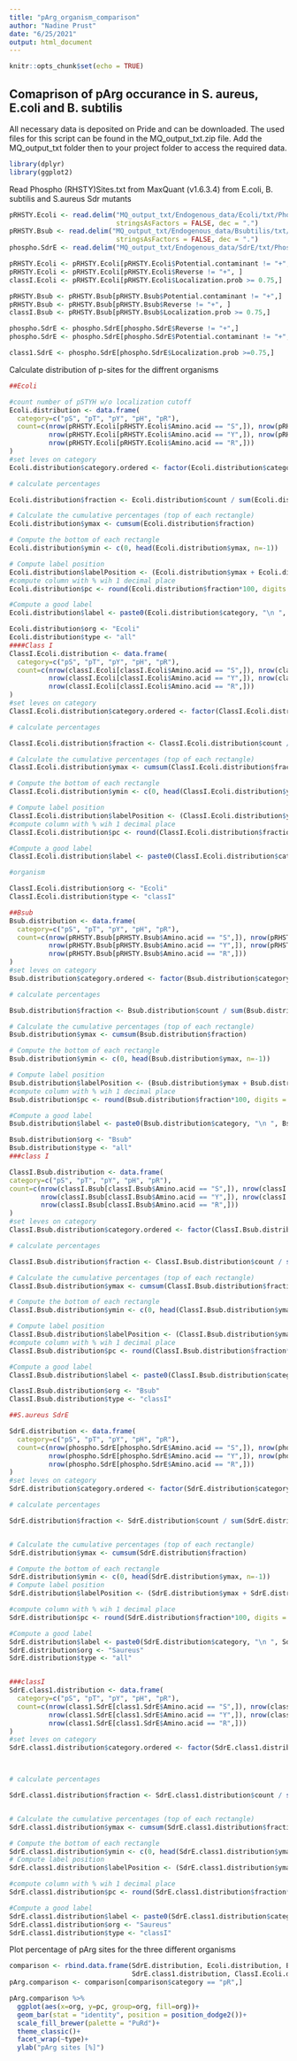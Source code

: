 ```yaml
---
title: "pArg_organism_comparison"
author: "Nadine Prust"
date: "6/25/2021"
output: html_document
---
```


```r
knitr::opts_chunk$set(echo = TRUE)
```

## Comaprison of pArg occurance in S. aureus, E.coli and B. subtilis

All necessary data is deposited on Pride and can be downloaded. The used files for this script can be found in the MQ_output_txt.zip file. Add the MQ_output_txt folder then to your project folder to access the required data.


```r
library(dplyr)
library(ggplot2)
```

Read Phospho (RHSTY)Sites.txt from MaxQuant (v1.6.3.4) from E.coli, B. subtilis and S.aureus Sdr mutants

```r
pRHSTY.Ecoli <- read.delim("MQ_output_txt/Endogenous_data/Ecoli/txt/Phospho (RHSTY)Sites_Ecoli.txt", header = TRUE,
                           stringsAsFactors = FALSE, dec = ".")
pRHSTY.Bsub <- read.delim("MQ_output_txt/Endogenous_data/Bsubtilis/txt/Phospho (RHSTY)Sites_sub.txt", header = TRUE,
                           stringsAsFactors = FALSE, dec = ".")
phospho.SdrE <- read.delim("MQ_output_txt/Endogenous_data/SdrE/txt/Phospho (RHSTY)Sites_SdrE.txt", header = TRUE, stringsAsFactors = FALSE, dec = ".")

```


```r
pRHSTY.Ecoli <- pRHSTY.Ecoli[pRHSTY.Ecoli$Potential.contaminant != "+",]
pRHSTY.Ecoli <- pRHSTY.Ecoli[pRHSTY.Ecoli$Reverse != "+", ]
classI.Ecoli <- pRHSTY.Ecoli[pRHSTY.Ecoli$Localization.prob >= 0.75,]

pRHSTY.Bsub <- pRHSTY.Bsub[pRHSTY.Bsub$Potential.contaminant != "+",]
pRHSTY.Bsub <- pRHSTY.Bsub[pRHSTY.Bsub$Reverse != "+", ]
classI.Bsub <- pRHSTY.Bsub[pRHSTY.Bsub$Localization.prob >= 0.75,]

phospho.SdrE <- phospho.SdrE[phospho.SdrE$Reverse != "+",]
phospho.SdrE <- phospho.SdrE[phospho.SdrE$Potential.contaminant != "+",]

class1.SdrE <- phospho.SdrE[phospho.SdrE$Localization.prob >=0.75,]
```

Calculate distribution of p-sites for the diffrent organisms

```r
##Ecoli

#count number of pSTYH w/o localization cutoff
Ecoli.distribution <- data.frame(
  category=c("pS", "pT", "pY", "pH", "pR"),
  count=c(nrow(pRHSTY.Ecoli[pRHSTY.Ecoli$Amino.acid == "S",]), nrow(pRHSTY.Ecoli[pRHSTY.Ecoli$Amino.acid == "T",]), 
          nrow(pRHSTY.Ecoli[pRHSTY.Ecoli$Amino.acid == "Y",]), nrow(pRHSTY.Ecoli[pRHSTY.Ecoli$Amino.acid == "H",]),
          nrow(pRHSTY.Ecoli[pRHSTY.Ecoli$Amino.acid == "R",]))
)
#set leves on category
Ecoli.distribution$category.ordered <- factor(Ecoli.distribution$category, levels = Ecoli.distribution$category)

# calculate percentages

Ecoli.distribution$fraction <- Ecoli.distribution$count / sum(Ecoli.distribution$count)

# Calculate the cumulative percentages (top of each rectangle)
Ecoli.distribution$ymax <- cumsum(Ecoli.distribution$fraction)

# Compute the bottom of each rectangle
Ecoli.distribution$ymin <- c(0, head(Ecoli.distribution$ymax, n=-1))

# Compute label position
Ecoli.distribution$labelPosition <- (Ecoli.distribution$ymax + Ecoli.distribution$ymin) / 2
#compute column with % wih 1 decimal place
Ecoli.distribution$pc <- round(Ecoli.distribution$fraction*100, digits = 1)

#Compute a good label
Ecoli.distribution$label <- paste0(Ecoli.distribution$category, "\n ", Ecoli.distribution$count, "\n ", Ecoli.distribution$pc, "%")

Ecoli.distribution$org <- "Ecoli"
Ecoli.distribution$type <- "all"
####Class I
ClassI.Ecoli.distribution <- data.frame(
  category=c("pS", "pT", "pY", "pH", "pR"),
  count=c(nrow(classI.Ecoli[classI.Ecoli$Amino.acid == "S",]), nrow(classI.Ecoli[classI.Ecoli$Amino.acid == "T",]), 
          nrow(classI.Ecoli[classI.Ecoli$Amino.acid == "Y",]), nrow(classI.Ecoli[classI.Ecoli$Amino.acid == "H",]),
          nrow(classI.Ecoli[classI.Ecoli$Amino.acid == "R",]))
)
#set leves on category
ClassI.Ecoli.distribution$category.ordered <- factor(ClassI.Ecoli.distribution$category, levels = ClassI.Ecoli.distribution$category)

# calculate percentages

ClassI.Ecoli.distribution$fraction <- ClassI.Ecoli.distribution$count / sum(ClassI.Ecoli.distribution$count)

# Calculate the cumulative percentages (top of each rectangle)
ClassI.Ecoli.distribution$ymax <- cumsum(ClassI.Ecoli.distribution$fraction)

# Compute the bottom of each rectangle
ClassI.Ecoli.distribution$ymin <- c(0, head(ClassI.Ecoli.distribution$ymax, n=-1))

# Compute label position
ClassI.Ecoli.distribution$labelPosition <- (ClassI.Ecoli.distribution$ymax + ClassI.Ecoli.distribution$ymin) / 2
#compute column with % wih 1 decimal place
ClassI.Ecoli.distribution$pc <- round(ClassI.Ecoli.distribution$fraction*100, digits = 1)

#Compute a good label
ClassI.Ecoli.distribution$label <- paste0(ClassI.Ecoli.distribution$category, "\n ", ClassI.Ecoli.distribution$count, "\n ", ClassI.Ecoli.distribution$pc, "%")

#organism

ClassI.Ecoli.distribution$org <- "Ecoli"
ClassI.Ecoli.distribution$type <- "classI"

##Bsub
Bsub.distribution <- data.frame(
  category=c("pS", "pT", "pY", "pH", "pR"),
  count=c(nrow(pRHSTY.Bsub[pRHSTY.Bsub$Amino.acid == "S",]), nrow(pRHSTY.Bsub[pRHSTY.Bsub$Amino.acid == "T",]), 
          nrow(pRHSTY.Bsub[pRHSTY.Bsub$Amino.acid == "Y",]), nrow(pRHSTY.Bsub[pRHSTY.Bsub$Amino.acid == "H",]),
          nrow(pRHSTY.Bsub[pRHSTY.Bsub$Amino.acid == "R",]))
)
#set leves on category
Bsub.distribution$category.ordered <- factor(Bsub.distribution$category, levels = Bsub.distribution$category)

# calculate percentages

Bsub.distribution$fraction <- Bsub.distribution$count / sum(Bsub.distribution$count)

# Calculate the cumulative percentages (top of each rectangle)
Bsub.distribution$ymax <- cumsum(Bsub.distribution$fraction)

# Compute the bottom of each rectangle
Bsub.distribution$ymin <- c(0, head(Bsub.distribution$ymax, n=-1))

# Compute label position
Bsub.distribution$labelPosition <- (Bsub.distribution$ymax + Bsub.distribution$ymin) / 2
#compute column with % wih 1 decimal place
Bsub.distribution$pc <- round(Bsub.distribution$fraction*100, digits = 1)

#Compute a good label
Bsub.distribution$label <- paste0(Bsub.distribution$category, "\n ", Bsub.distribution$count, "\n ", Bsub.distribution$pc, "%")

Bsub.distribution$org <- "Bsub"
Bsub.distribution$type <- "all"
###class I

ClassI.Bsub.distribution <- data.frame(
category=c("pS", "pT", "pY", "pH", "pR"),
count=c(nrow(classI.Bsub[classI.Bsub$Amino.acid == "S",]), nrow(classI.Bsub[classI.Bsub$Amino.acid == "T",]), 
        nrow(classI.Bsub[classI.Bsub$Amino.acid == "Y",]), nrow(classI.Bsub[classI.Bsub$Amino.acid == "H",]),
        nrow(classI.Bsub[classI.Bsub$Amino.acid == "R",]))
)
#set leves on category
ClassI.Bsub.distribution$category.ordered <- factor(ClassI.Bsub.distribution$category, levels = ClassI.Bsub.distribution$category)

# calculate percentages

ClassI.Bsub.distribution$fraction <- ClassI.Bsub.distribution$count / sum(ClassI.Bsub.distribution$count)

# Calculate the cumulative percentages (top of each rectangle)
ClassI.Bsub.distribution$ymax <- cumsum(ClassI.Bsub.distribution$fraction)

# Compute the bottom of each rectangle
ClassI.Bsub.distribution$ymin <- c(0, head(ClassI.Bsub.distribution$ymax, n=-1))

# Compute label position
ClassI.Bsub.distribution$labelPosition <- (ClassI.Bsub.distribution$ymax + ClassI.Bsub.distribution$ymin) / 2
#compute column with % wih 1 decimal place
ClassI.Bsub.distribution$pc <- round(ClassI.Bsub.distribution$fraction*100, digits = 1)

#Compute a good label
ClassI.Bsub.distribution$label <- paste0(ClassI.Bsub.distribution$category, "\n ", ClassI.Bsub.distribution$count, "\n ", ClassI.Bsub.distribution$pc, "%")

ClassI.Bsub.distribution$org <- "Bsub"
ClassI.Bsub.distribution$type <- "classI"

##S.aureus SdrE

SdrE.distribution <- data.frame(
  category=c("pS", "pT", "pY", "pH", "pR"),
  count=c(nrow(phospho.SdrE[phospho.SdrE$Amino.acid == "S",]), nrow(phospho.SdrE[phospho.SdrE$Amino.acid == "T",]), 
          nrow(phospho.SdrE[phospho.SdrE$Amino.acid == "Y",]), nrow(phospho.SdrE[phospho.SdrE$Amino.acid == "H",]),
          nrow(phospho.SdrE[phospho.SdrE$Amino.acid == "R",]))
)
#set leves on category
SdrE.distribution$category.ordered <- factor(SdrE.distribution$category, levels = SdrE.distribution$category)

# calculate percentages

SdrE.distribution$fraction <- SdrE.distribution$count / sum(SdrE.distribution$count)


# Calculate the cumulative percentages (top of each rectangle)
SdrE.distribution$ymax <- cumsum(SdrE.distribution$fraction)

# Compute the bottom of each rectangle
SdrE.distribution$ymin <- c(0, head(SdrE.distribution$ymax, n=-1))
# Compute label position
SdrE.distribution$labelPosition <- (SdrE.distribution$ymax + SdrE.distribution$ymin) / 2

#compute column with % wih 1 decimal place
SdrE.distribution$pc <- round(SdrE.distribution$fraction*100, digits = 1)

#Compute a good label
SdrE.distribution$label <- paste0(SdrE.distribution$category, "\n ", SdrE.distribution$count, "\n ", SdrE.distribution$pc, "%")
SdrE.distribution$org <- "Saureus"
SdrE.distribution$type <- "all"


###classI
SdrE.class1.distribution <- data.frame(
  category=c("pS", "pT", "pY", "pH", "pR"),
  count=c(nrow(class1.SdrE[class1.SdrE$Amino.acid == "S",]), nrow(class1.SdrE[class1.SdrE$Amino.acid == "T",]), 
          nrow(class1.SdrE[class1.SdrE$Amino.acid == "Y",]), nrow(class1.SdrE[class1.SdrE$Amino.acid == "H",]),
          nrow(class1.SdrE[class1.SdrE$Amino.acid == "R",]))
)
#set leves on category
SdrE.class1.distribution$category.ordered <- factor(SdrE.class1.distribution$category, levels = SdrE.class1.distribution$category)



# calculate percentages

SdrE.class1.distribution$fraction <- SdrE.class1.distribution$count / sum(SdrE.class1.distribution$count)


# Calculate the cumulative percentages (top of each rectangle)
SdrE.class1.distribution$ymax <- cumsum(SdrE.class1.distribution$fraction)

# Compute the bottom of each rectangle
SdrE.class1.distribution$ymin <- c(0, head(SdrE.class1.distribution$ymax, n=-1))
# Compute label position
SdrE.class1.distribution$labelPosition <- (SdrE.class1.distribution$ymax + SdrE.class1.distribution$ymin) / 2

#compute column with % wih 1 decimal place
SdrE.class1.distribution$pc <- round(SdrE.class1.distribution$fraction*100, digits = 1)

#Compute a good label
SdrE.class1.distribution$label <- paste0(SdrE.class1.distribution$category, "\n ", SdrE.class1.distribution$count, "\n ", SdrE.class1.distribution$pc, "%")
SdrE.class1.distribution$org <- "Saureus"
SdrE.class1.distribution$type <- "classI"
```

Plot percentage of pArg sites for the three different organisms 

```r

comparison <- rbind.data.frame(SdrE.distribution, Ecoli.distribution, Bsub.distribution,
                               SdrE.class1.distribution, ClassI.Ecoli.distribution, ClassI.Bsub.distribution)
pArg.comparison <- comparison[comparison$category == "pR",]

pArg.comparison %>% 
  ggplot(aes(x=org, y=pc, group=org, fill=org))+
  geom_bar(stat = "identity", position = position_dodge2())+
  scale_fill_brewer(palette = "PuRd")+
  theme_classic()+
  facet_wrap(~type)+
  ylab("pArg sites [%]")
```